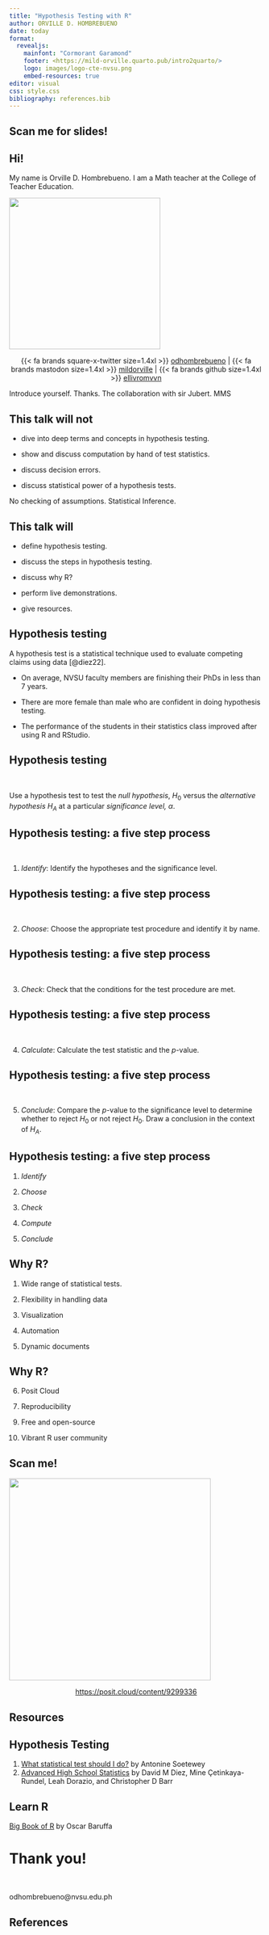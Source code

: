 ```yaml
---
title: "Hypothesis Testing with R"
author: ORVILLE D. HOMBREBUENO
date: today
format:
  revealjs:
    mainfont: "Cormorant Garamond"
    footer: <https://mild-orville.quarto.pub/intro2quarto/>
    logo: images/logo-cte-nvsu.png
    embed-resources: true
editor: visual
css: style.css
bibliography: references.bib
---
```


## Scan me for slides!



## Hi!

My name is Orville D. Hombrebueno. I am a Math teacher at the College of Teacher Education.

![](images/orville2.jpg){fig-align="center" height="300"}

<center>{{< fa brands square-x-twitter size=1.4xl >}} [odhombrebueno](https://x.com/odhombrebueno) \| {{< fa brands mastodon size=1.4xl >}} [mildorville](https://fosstodon.org/@mildorville) \| {{< fa brands github size=1.4xl >}} [ellivromvvn](https://github.com/ellivromvvn)</center>

::: {.notes}
Introduce yourself. Thanks. The collaboration with sir Jubert. MMS
:::

## This talk will not {auto-animate="true"}

::: {.fragment .grow .highlight-current-red}
- dive into deep terms and concepts in hypothesis testing. 
:::

::: {.fragment .grow .highlight-current-red}
- show and discuss computation by hand of test statistics.
:::

::: {.fragment .grow .highlight-current-red}
- discuss decision errors.
:::

::: {.fragment .grow .highlight-current-red}
- discuss statistical power of a hypothesis tests.
:::


::: {.notes}
No checking of assumptions. Statistical Inference.
:::

## This talk will {auto-animate="true"}

::: {.fragment .grow .highlight-current-blue}
- define hypothesis testing.
:::

::: {.fragment .grow .highlight-current-blue}
- discuss the steps in hypothesis testing.
:::

::: {.fragment .grow .highlight-current-blue}
- discuss why R?
:::

::: {.fragment .grow .highlight-current-blue}
- perform live demonstrations.
:::

::: {.fragment .grow .highlight-current-blue}
- give resources.
:::

## Hypothesis testing {auto-animate="true"}

::: {.fragment}
A hypothesis test is a statistical technique used to evaluate competing claims using data [@diez22].
::: 

::: {.fragment}
- On average, NVSU faculty members are finishing their PhDs in less than 7 years.
:::

::: {.fragment}
- There are more female than male who are confident in doing hypothesis testing.
:::

::: {.fragment}
- The performance of the students in their statistics class improved after using R and RStudio.
:::

## Hypothesis testing

<br>

Use a hypothesis test to test the *null hypothesis*, $H_0$ versus the *alternative hypothesis* $H_A$ at a particular *significance level,* $\alpha$.

## Hypothesis testing: a five step process {auto-animate="true"}

<br>

::: {.fragment}
1. *Identify*: Identify the hypotheses and the significance level.
:::

## Hypothesis testing: a five step process {auto-animate="true"}

<br>

2. *Choose*: Choose the appropriate test procedure and identify it by name.

## Hypothesis testing: a five step process {auto-animate="true"}

<br>

3. *Check*: Check that the conditions for the test procedure are met.

## Hypothesis testing: a five step process {auto-animate="true"}

<br>
 
4. *Calculate*: Calculate the test statistic and the *p*-value.

## Hypothesis testing: a five step process {auto-animate="true"}

<br>

5. *Conclude*: Compare the *p*-value to the significance level to determine whether to reject $H_0$ or not reject $H_0$. Draw a conclusion in the context of $H_A$.

## Hypothesis testing: a five step process {auto-animate="true"}

1. *Identify*

2. *Choose*

3. *Check*

4. *Compute*

5. *Conclude*

## Why R? {auto-animate="true"}

::: {.fragment .grow .highlight-current-blue}
1. Wide range of statistical tests.
:::

::: {.fragment .grow .highlight-current-blue}
2. Flexibility in handling data
:::

::: {.fragment .grow .highlight-current-blue}
3. Visualization
:::

::: {.fragment .grow .highlight-current-blue}
4. Automation
:::

::: {.fragment .grow .highlight-current-blue}
5. Dynamic documents
:::

## Why R? {auto-animate="true"}

::: {.fragment .grow .highlight-current-blue}
6. Posit Cloud
:::

::: {.fragment .grow .highlight-current-blue}
7. Reproducibility
:::

::: {.fragment .grow .highlight-current-blue}
9. Free and open-source
:::

::: {.fragment .grow .highlight-current-blue}
10. Vibrant R user community
:::

## Scan me!

![](images/posit-cloud.png){fig-align="center" height="400"}

<center><https://posit.cloud/content/9299336></center>

## Resources

::: panel-tabset

## Hypothesis Testing

1.  [What statistical test should I do?](https://statsandr.com/blog/what-statistical-test-should-i-do/images/overview-statistical-tests-statsandr.svg?fbclid=IwY2xjawF8ObZleHRuA2FlbQIxMQABHWrFzjaktygTzxnmv0QON37VHMdH2kR1ubCwNWTaasmH3AFkI8y_gboniQ_aem_cKotRBqSnl7jnXGjLh4HXg) by Antonine Soetewey
2. [Advanced High School Statistics](https://runestone.academy/ns/books/published/ahss3rd/frontmatter.html) by David M Diez, Mine Çetinkaya-Rundel, Leah Dorazio, and Christopher D Barr

## Learn R

[Big Book of R](https://www.bigbookofr.com/) by Oscar Baruffa

:::

# Thank you!

<br>

odhombrebueno@nvsu.edu.ph

## References